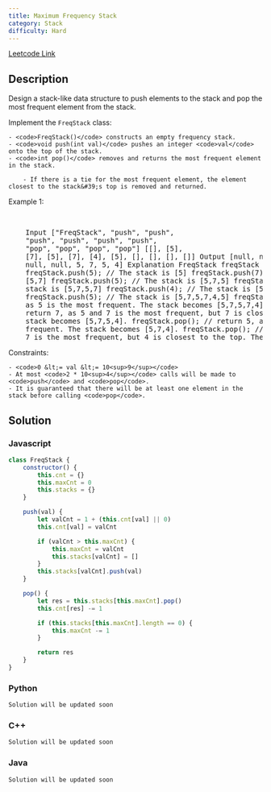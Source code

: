 ```yaml
---
title: Maximum Frequency Stack
category: Stack
difficulty: Hard
---
```


<Callout>

[Leetcode Link](https://leetcode.com/problems/maximum-frequency-stack)

</Callout>

## Description

Design a stack-like data structure to push elements to the stack and pop the most frequent element from the stack.

Implement the <code>FreqStack</code> class:

    - <code>FreqStack()</code> constructs an empty frequency stack.
    - <code>void push(int val)</code> pushes an integer <code>val</code> onto the top of the stack.
    - <code>int pop()</code> removes and returns the most frequent element in the stack.

    	- If there is a tie for the most frequent element, the element closest to the stack&#39;s top is removed and returned.

Example 1:

<br />

<pre className="overflow-x-auto">
	Input [&quot;FreqStack&quot;, &quot;push&quot;, &quot;push&quot;,
	&quot;push&quot;, &quot;push&quot;, &quot;push&quot;, &quot;push&quot;,
	&quot;pop&quot;, &quot;pop&quot;, &quot;pop&quot;, &quot;pop&quot;] [[], [5],
	[7], [5], [7], [4], [5], [], [], [], []] Output [null, null, null, null, null,
	null, null, 5, 7, 5, 4] Explanation FreqStack freqStack = new FreqStack();
	freqStack.push(5); // The stack is [5] freqStack.push(7); // The stack is
	[5,7] freqStack.push(5); // The stack is [5,7,5] freqStack.push(7); // The
	stack is [5,7,5,7] freqStack.push(4); // The stack is [5,7,5,7,4]
	freqStack.push(5); // The stack is [5,7,5,7,4,5] freqStack.pop(); // return 5,
	as 5 is the most frequent. The stack becomes [5,7,5,7,4]. freqStack.pop(); //
	return 7, as 5 and 7 is the most frequent, but 7 is closest to the top. The
	stack becomes [5,7,5,4]. freqStack.pop(); // return 5, as 5 is the most
	frequent. The stack becomes [5,7,4]. freqStack.pop(); // return 4, as 4, 5 and
	7 is the most frequent, but 4 is closest to the top. The stack becomes [5,7].
</pre>

Constraints:

    - <code>0 &lt;= val &lt;= 10<sup>9</sup></code>
    - At most <code>2 * 10<sup>4</sup></code> calls will be made to <code>push</code> and <code>pop</code>.
    - It is guaranteed that there will be at least one element in the stack before calling <code>pop</code>.

## Solution

### Javascript

```javascript
class FreqStack {
	constructor() {
		this.cnt = {}
		this.maxCnt = 0
		this.stacks = {}
	}

	push(val) {
		let valCnt = 1 + (this.cnt[val] || 0)
		this.cnt[val] = valCnt

		if (valCnt > this.maxCnt) {
			this.maxCnt = valCnt
			this.stacks[valCnt] = []
		}
		this.stacks[valCnt].push(val)
	}

	pop() {
		let res = this.stacks[this.maxCnt].pop()
		this.cnt[res] -= 1

		if (this.stacks[this.maxCnt].length == 0) {
			this.maxCnt -= 1
		}

		return res
	}
}
```

### Python

```python
Solution will be updated soon
```

### C++

```cpp
Solution will be updated soon
```

### Java

```java
Solution will be updated soon
```
